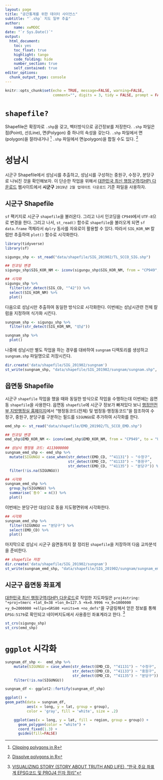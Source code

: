 ```yaml
---
layout: page
title: "공간통계를 위한 데이터 사이언스"
subtitle: "`.shp` 지도 일부 추출"
author:
    name: xwMOOC
date: "`r Sys.Date()`"
output:
  html_document: 
    toc: yes
    toc_float: true
    highlight: tango
    code_folding: hide
    number_section: true
    self_contained: true
editor_options: 
  chunk_output_type: console
---
```


```r
knitr::opts_chunk$set(echo = TRUE, message=FALSE, warning=FALSE,
                      comment="", digits = 3, tidy = FALSE, prompt = FALSE, fig.align = 'center')
```


# `shapefile?` {#geo-info-shapefile}

Shapefile은 확장자로 `.shp`을 갖고, 벡터방식으로 공간정보를 저장한다.
`.shp` 파일은 점(Point), 선(Line), 면(Polygon) 중 하나의 속성을 갖는다.
`.shp` 파일에서 면(polygon)을 잘라내거나 [^shape-polygon-clipping]
`.shp` 파일에서 면(polygon)을 합칠 수도 있다. [^shape-polygon-dissolving]

[^shape-polygon-clipping]: [Clipping polygons in R](https://philmikejones.wordpress.com/2015/09/01/clipping-polygons-in-r/)
[^shape-polygon-dissolving]: [Dissolve polygons in R](https://philmikejones.wordpress.com/2015/09/01/clipping-polygons-in-r/)

# 성남시 {#geo-info-shapefile-sungnam}

시군구 Shapefile에서 성남시를 추출하고, 성남시를 구성하는 중원구, 수정구, 분당구로 나눠진 것을 확인해보자.
이 단순한 작업을 위해서 [대한민국 최신 행정구역(SHP) 다운로드](http://www.gisdeveloper.co.kr/?p=2332) 웹사이트에서 **시군구** `2019년 2월 업데이트 다운로드` 기준 파일을 사용하자.

## 시군구 Shapefile {#geo-info-shapefile-sungnam-sig}

`sf` 팩키지로 시군구 `shapefile`을 불러온다. 그리고 나서 인코딩을 `CP949`에서 `UTF-8`으로 변경을 한다.
그리고 나서, `st_read()` 함수로 `shapefile`을 불러오게 되면 `sf data.frame` 객체라서 `dplry` 동사를 자유로이 활용할 수 있다. 따라서 `SIG_KOR_NM` 칼럼만 추출하여 `plot()` 함수로 시각화한다.  

```r
library(tidyverse)
library(sf)

sigungu_shp <- st_read("data/shapefile/SIG_201902/TL_SCCO_SIG.shp")

## 인코딩 변경
sigungu_shp$SIG_KOR_NM <- iconv(sigungu_shp$SIG_KOR_NM, from = "CP949", to = "UTF-8", sub = NA, mark = TRUE, toRaw = FALSE)

## 시각화
sigungu_shp %>% 
  filter(str_detect(SIG_CD, "^42")) %>% 
  select(SIG_KOR_NM) %>% 
  plot()
```

다음으로 성남시만 추출하여 동일한 방식으로 시각화한다. 이번에는 성남시관련 전체 칼럼을 지정하여 식가화 시킨다.

```r
sungnam_shp <- sigungu_shp %>% 
  filter(str_detect(SIG_KOR_NM, "성남"))

sungnam_shp %>% 
  plot()
```

나중에 성남시만 별도 작업을 하는 경우를 대바하여 `sungnam` 디렉토리를 생성하고 `sungnam.shp` 파일명으로 저장시킨다.

```r
dir.create('data/shapefile/SIG_201902/sungnam')
st_write(sungnam_shp, "data/shapefile/SIG_201902/sungnam/sungnam.shp", delete_dsn=TRUE)
```


## 읍면동 Shapefile {#geo-info-shapefile-sungnam-emd}

시군구 `shapefile` 작업을 했을 때와 동일한 방식으로 작업을 수행하는데 이번에는 읍면동 `shapefile`을 사용한다.
읍면동 `shapefile`에 시군구 정보가 빠져있다 보니 [행정안전부 지방행정실 홈페이지](https://www.mois.go.kr/frt/bbs/type001/commonSelectBoardList.do?bbsId=BBSMSTR_000000000052)에서 "행정동코드(전체) 및 법정동·행정동코드"을 참조하여 수정구, 중원구, 분당구를 구분하는 필드를 `SIGUNGU`로 추가하여 시각화를 한다.

```r
emd_shp <- st_read("data/shapefile/EMD_201902/TL_SCCO_EMD.shp")

## 인코딩 변경
emd_shp$EMD_KOR_NM <- iconv(emd_shp$EMD_KOR_NM, from = "CP949", to = "UTF-8", sub = NA, mark = TRUE, toRaw = FALSE)

## 성남시 행정동 코드: 4113000000
sungnam_emd_shp <- emd_shp %>% 
  mutate(SIGUNGU = case_when(str_detect(EMD_CD, "^41131") ~ "수정구",
                             str_detect(EMD_CD, "^41133") ~ "중원구",
                             str_detect(EMD_CD, "^41135") ~ "분당구")) %>% 
  filter(!is.na(SIGUNGU))

## 시각화
sungnam_emd_shp %>% 
  group_by(SIGUNGU) %>% 
  summarise(`동수` = n()) %>% 
  plot()
```

이번에는 분당구만 대상으로 동을 지도평면위에 시각화한다.

```r
## 시각화
sungnam_emd_shp %>% 
  filter(SIGUNGU == "분당구") %>% 
  select(EMD_CD) %>% 
  plot()
```

마지막으로 성남시 시군구 읍면동까지 잘 정리된 `shapefile`을 저장하여 다음 교차분석을 준비한다.

```r
## shapefile 저장
dir.create('data/shapefile/SIG_201902/sungnam')
st_write(sungnam_emd_shp, "data/shapefile/SIG_201902/sungnam/sungnam_emd.shp", delete_dsn=TRUE)
```

## 시군구 읍면동 좌표계 {#geo-info-shapefile-crs}

[대한민국 최신 행정구역(SHP) 다운로드](http://www.gisdeveloper.co.kr/?p=2332)로 작업한 지도파일은 `proj4string: "+proj=tmerc +lat_0=38 +lon_0=127.5 +k=0.9996 +x_0=1000000 +y_0=2000000 +ellps=GRS80 +units=m +no_defs"`을 구글링해서 얻은 정보를 통해 `EPSG:5179`로 확인되고 네이버지도에서 사용중인 좌표계라고 한다. [^naver-map-crs]

[^naver-map-crs]: [VISUALIZING STORY (STORY ABOUT TRUTH AND LIFE), "한국 주요 좌표계 EPSG코드 및 PROJ4 인자 정리"](https://visualizingstory.wordpress.com/2013/04/24/%ED%95%9C%EA%B5%AD-%EC%A3%BC%EC%9A%94-%EC%A2%8C%ED%91%9C%EA%B3%84-epsg%EC%BD%94%EB%93%9C-%EB%B0%8F-proj4-%EC%9D%B8%EC%9E%90-%EC%A0%95%EB%A6%AC/)

```r
st_crs(sigungu_shp)
st_crs(emd_shp)
```

# `ggplot` 시각화 {#geo-info-shapefile-ggplot}


```r
sungnam_df_shp <-  emd_shp %>% 
    mutate(SIGUNGU = case_when(str_detect(EMD_CD, "^41131") ~ "수정구",
                               str_detect(EMD_CD, "^41133") ~ "중원구",
                               str_detect(EMD_CD, "^41135") ~ "분당구")) %>% 
    filter(!is.na(SIGUNGU))

sungnam_df <- ggplot2::fortify(sungnam_df_shp)

ggplot() +
geom_path(data = sungnam_df, 
          aes(x = long, y = lat, group = group),
          color = 'gray', fill = 'white', size = .2)

    ggplot(aes(x = long, y = lat, fill = region, group = group)) + 
      geom_polygon(color = "white") +
      coord_fixed(1.3) +
      guides(fill=FALSE)
```



